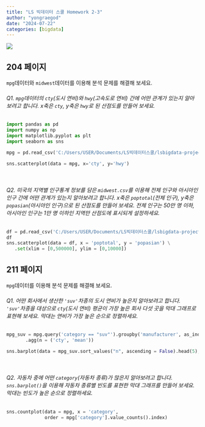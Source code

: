 ```yaml
---
title: "LS 빅데이터 스쿨 Homework 2-3"
author: "yongraegod"
date: "2024-07-22"
categories: [bigdata]
---
```


![](damgom4.jpg)

## 204 페이지
`mpg`데이터와 `midwest`데이터를 이용해 분석 문제를 해결해 보세요.

###### Q1. `mpg`데이터의 `cty`(도시 연비)와 `hwy`(고속도로 연비) 간에 어떤 관계가 있는지 알아보려고 합니다. x축은 `cty`, y축은 `hwy`로 된 산점도를 만들어 보세요.
```python
import pandas as pd
import numpy as np
import matplotlib.pyplot as plt
import seaborn as sns

mpg = pd.read_csv('C:/Users/USER/Documents/LS빅데이터스쿨/lsbigdata-project1/data/mpg.csv')

sns.scatterplot(data = mpg, x='cty', y='hwy')
```

</br>

###### Q2. 미국의 지역별 인구통계 정보를 담은 `midwest.csv`를 이용해 전체 인구와 아시아인 인구 간에 어떤 관계가 있는지 알아보려고 합니다. x축은 `poptotal`(전체 인구), y축은 `popasian`(아시아인 인구)으로 된 산점도를 만들어 보세요. 전체 인구는 50만 명 이하, 아시아인 인구는 1만 명 이하인 지역만 산점도에 표시되게 설정하세요.
```python
df = pd.read_csv('C:/Users/USER/Documents/LS빅데이터스쿨/lsbigdata-project1/data/midwest.csv')
df
sns.scatterplot(data = df, x = 'poptotal', y = 'popasian') \
   .set(xlim = [0,500000], ylim = [0,10000])
```

## 211 페이지
`mpg`데이터를 이용해 분석 문제를 해결해 보세요.

###### Q1. 어떤 회사에서 생산한 `'suv'`차종의 도시 연비가 높은지 알아보려고 합니다. `'suv'`차종을 대상으로 `cty`(도시 연비) 평균이 가장 높은 회사 다섯 곳을 막대 그래프로 표현해 보세요. 막대는 연비가 가장 높은 순으로 정렬하세요.
```python
mpg_suv = mpg.query('category == "suv"').groupby('manufacturer', as_index = True) \
       .agg(n = ('cty', 'mean'))

sns.barplot(data = mpg_suv.sort_values("n", ascending = False).head(5), x = 'manufacturer', y = 'n')
```

</br>

###### Q2. 자동차 중에 어떤 `category`(자동차 종류)가 많은지 알아보려고 합니다. `sns.barplot()`을 이용해 자동차 종류별 빈도를 표현한 막대 그래프를 만들어 보세요. 막대는 빈도가 높은 순으로 정렬하세요.
```python
sns.countplot(data = mpg, x = 'category',
              order = mpg['category'].value_counts().index)
```

